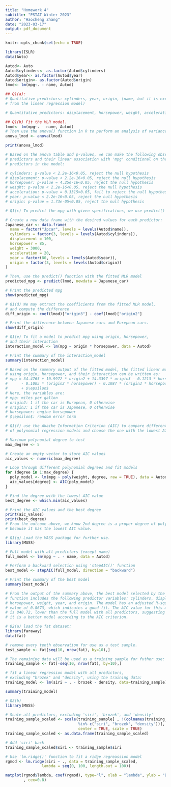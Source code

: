 ```yaml
---
title: "Homework 4"
subtitle: "PSTAT Winter 2023"
author: "Haocheng Zhang"
date: "2023-03-17"
output: pdf_document
---
```


```r
knitr::opts_chunk$set(echo = TRUE)
```

```r
library(ISLR)
data(Auto)
```

```r
Autod<- Auto
Autod$cylinders<- as.factor(Autod$cylinders)
Autod$year<- as.factor(Autod$year)
Autod$origin<- as.factor(Autod$origin)
lmod<- lm(mpg~. - name, Autod)
```

```r
## Q1(a): 
# Qualitative predictors: cylinders, year, origin, (name, but it is excluded 
# from the linear regression model)

# Quantitative predictors: displacement, horsepower, weight, acceleration
```

```r
## Q1(b) Fit the MLR model.
lmod<- lm(mpg~. - name, Autod)
# Then use the anova() function in R to perform an analysis of variance
anova_lmod <- anova(lmod)

print(anova_lmod)

# Based on the anova table and p-values, we can make the following observations about the 
# predictors and their linear association with 'mpg' conditional on the other 
# predictors in the model:

# cylinders: p-value < 2.2e-16<0.05, reject the null hypothesis
# displacement: p-value < 2.2e-16<0.05, reject the null hypothesis
# horsepower: p-value = 4.25e-16<0.05, reject the null hypothesis
# weight: p-value < 2.2e-16<0.05, reject the null hypothesis
# acceleration: p-value = 0.3315>0.05, fail to reject the null hypothesis
# year: p-value < 2.2e-16<0.05, reject the null hypothesis
# origin: p-value = 1.73e-05<0.05, reject the null hypothesis
```

```r
# Q1(c) To predict the mpg with given specifications, we use predict() function.

# Create a new data frame with the desired values for each predictor:
Japanese_car <- data.frame(
  name = factor("Jpcar", levels = levels(Autod$name)),
  cylinders = factor(3, levels = levels(Autod$cylinders)),
  displacement = 100,
  horsepower = 85,
  weight = 3000,
  acceleration = 20,
  year = factor(80, levels = levels(Autod$year)),
  origin = factor(3, levels = levels(Autod$origin))
)

# Then, use the predict() function with the fitted MLR model
predicted_mpg <- predict(lmod, newdata = Japanese_car)

# Print the predicted mpg
show(predicted_mpg)
```

```r
# Q1(d) We may extract the coefficients from the fitted MLR model, 
# and compute the difference
diff_origin <- coef(lmod)["origin3"] - coef(lmod)["origin2"]

# Print the difference between Japanese cars and Eurepean cars.
show(diff_origin)
```

```r
# Q1(e) To fit a model to predict mpg using origin, horsepower, 
# and their interaction
interaction_model <- lm(mpg ~ origin * horsepower, data = Autod)

# Print the summary of the interaction_model
summary(interaction_model)

# Based on the summary output of the fitted model, the fitted linear model 
# using origin, horsepower, and their interaction can be written as:
# mpg = 34.4765 + 10.9972 * origin2 + 14.3397 * origin3 - 0.1213 * horsepower 
#      - 0.1005 * (origin2 * horsepower) - 0.1087 * (origin3 * horsepower) 
#      + $\epsilon$
# Here, the variables are:
# mpg: miles per gallon
# origin2: 1 if the car is European, 0 otherwise
# origin3: 1 if the car is Japanese, 0 otherwise
# horsepower: engine horsepower
# $\epsilon$: random error term
```

```r
# Q1(f) use the Akaike Information Criterion (AIC) to compare different degrees 
# of polynomial regression models and choose the one with the lowest AIC value.

# Maximum polynomial degree to test
max_degree <- 5

# Create an empty vector to store AIC values
aic_values <- numeric(max_degree)

# Loop through different polynomial degrees and fit models
for (degree in 1:max_degree) {
  poly_model <- lm(mpg ~ poly(weight, degree, raw = TRUE), data = Autod)
  aic_values[degree] <- AIC(poly_model)
}

# Find the degree with the lowest AIC value
best_degree <- which.min(aic_values)

# Print the AIC values and the best degree
print(aic_values)
print(best_degree)
# From the outcome above, we know 2nd degree is a proper degree of polynomial,
# because it has the lowest AIC value.
```

```r
# Q1(g) Load the MASS package for further use.
library(MASS)

# Full model with all predictors (except name)
full_model <- lm(mpg ~ . - name, data = Autod)

# Perform a backward selection using 'stepAIC()' function
best_model <- stepAIC(full_model, direction = "backward")

# Print the summary of the best model
summary(best_model)

# From the output of the summary above, the best model selected by the stepAIC()
# function includes the following predictor variables: cylinders, displacement, 
# horsepower, weight, year, and origin. The model has an adjusted R-squared 
# value of 0.8673, which indicates a good fit. The AIC value for this model 
# is 840.72, lower than the full model with all predictors, suggesting that 
# it is a better model according to the AIC criterion.
```

```r
# Q2(a) load the fat dataset:
library(faraway)
data(fat)

# remove every tenth observation for use as a test sample. 
test_sample <- fat[seq(10, nrow(fat), by=10),]

# The remaining data will be used as a training sample for futher use:
training_sample <- fat[-seq(10, nrow(fat), by=10),]

# fit a linear regression model with all predictors, 
# excluding "brozek" and "density", using the training data:
training_model <- lm(siri ~ . - brozek - density, data=training_sample)

summary(training_model)
```
```r
# Q2(b)
library(MASS)

# Scale all predictors, excluding 'siri', 'brozek', and 'density'
training_sample_scaled <- scale(training_sample[ , !(colnames(training_sample) 
                                %in% c("siri", "brozek", "density"))], 
                                center = TRUE, scale = TRUE)
training_sample_scaled <- as.data.frame(training_sample_scaled)

# Add 'siri' back
training_sample_scaled$siri <- training_sample$siri

# Use 'lm.ridge()' function to fit a ridge regreassion model
rgmod <- lm.ridge(siri ~ ., data = training_sample_scaled, 
                lambda = seq(0, 100, length.out = 100))

matplot(rgmod$lambda, coef(rgmod), type="l", xlab = "lambda", ylab = "Beta hat"
        , cex=0.8)
```

